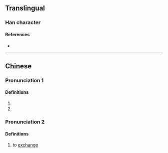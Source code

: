 {{character info/new}}
==Translingual==

===Han character===
{{Han char|rn=68|rad=斗|as=12|sn=16|four=44800|canj=TCYJ|ids=⿰黄斗}}

====References====
* {{Han ref|kx=0478.280|dkj=13528|dj=0837.180|hdz=32256.070|uh=65A2|ud=26018|bh=E9B2|bd=59826}}

----

==Chinese==
{{zh-forms}}

===Pronunciation 1===
{{zh-pron
|m=tǒu
|c=tau2
|mn=ml:thiáu
|mc=y
|oc=y
|ma=
|cat=
}}

====Definitions====
{{zh-hanzi}}

# {{zh-only|斢㪹}}
# {{zh-alt-form|黈}}

===Pronunciation 2===
{{zh-pron
|m=tiǎo
|cat=v
}}

====Definitions====
{{zh-hanzi}}

# {{lb|zh|dialect}} to [[exchange]]